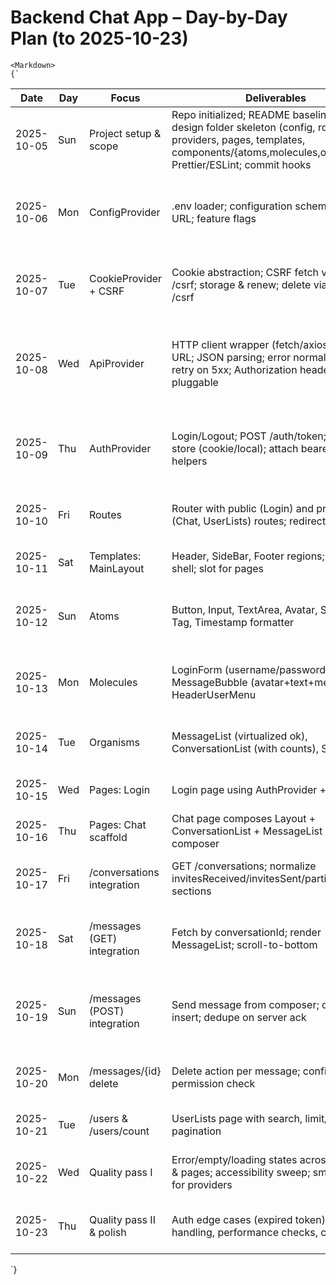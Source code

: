 
# Backend Chat App – Day-by-Day Plan (to 2025-10-23)

    <Markdown>
    {`
| Date | Day | Focus | Deliverables | Acceptance | Notes |
|---|---|---|---|---|---|
| 2025-10-05 | Sun | Project setup & scope | Repo initialized; README baseline; atomic-design folder skeleton (config, routes, providers, pages, templates, components/{atoms,molecules,organisms}); Prettier/ESLint; commit hooks | Repo builds and lints locally; folders present; README lists goals and APIs | Decide JS-only conventions; env example committed |
| 2025-10-06 | Mon | ConfigProvider | .env loader; configuration schema; base API URL; feature flags | Config accessible via context; default values + overrides; dev/prod parity | Expose get/set, memoized context |
| 2025-10-07 | Tue | CookieProvider + CSRF | Cookie abstraction; CSRF fetch via PATCH /csrf; storage & renew; delete via DELETE /csrf | CSRF token retrievable and attached to auth requests; clear works | Graceful fallback if CSRF absent |
| 2025-10-08 | Wed | ApiProvider | HTTP client wrapper (fetch/axios); base URL; JSON parsing; error normalization; retry on 5xx; Authorization header pluggable | All API calls go through provider; 4xx/5xx surfaced with consistent shape | Add request/response logging toggleable by config |
| 2025-10-09 | Thu | AuthProvider | Login/Logout; POST /auth/token; token store (cookie/local); attach bearer; guard helpers | Protected call to GET /users succeeds with valid token; logout clears state | Handle 401/403 globally |
| 2025-10-10 | Fri | Routes | Router with public (Login) and private (Chat, UserLists) routes; redirect rules | Unauth redirects to /login; auth hits /chat | Lazy loading stubs for pages |
| 2025-10-11 | Sat | Templates: MainLayout | Header, SideBar, Footer regions; responsive shell; slot for pages | Layout wraps private routes; passes context | Keyboard nav validated |
| 2025-10-12 | Sun | Atoms | Button, Input, TextArea, Avatar, Spinner, Tag, Timestamp formatter | Story/demo page renders each atom; props documented | No design system conflicts |
| 2025-10-13 | Mon | Molecules | LoginForm (username/password), MessageBubble (avatar+text+meta), HeaderUserMenu | Submit emits creds; MessageBubble renders sample payload | Validation & disabled states |
| 2025-10-14 | Tue | Organisms | MessageList (virtualized ok), ConversationList (with counts), SideBarNav | Render with mock data; empty/loading states | ARIA roles set |
| 2025-10-15 | Wed | Pages: Login | Login page using AuthProvider + LoginForm | Happy-path login works against API | Errors surfaced inline |
| 2025-10-16 | Thu | Pages: Chat scaffold | Chat page composes Layout + ConversationList + MessageList + composer | Page renders and switches convos (mock) | Composer wired locally |
| 2025-10-17 | Fri | /conversations integration | GET /conversations; normalize invitesReceived/invitesSent/participating; UI sections | Lists show real data; loading/empty states | Basic caching per session |
| 2025-10-18 | Sat | /messages (GET) integration | Fetch by conversationId; render MessageList; scroll-to-bottom | Messages appear for selected convo; timestamp formatting | Error toast + retry button |
| 2025-10-19 | Sun | /messages (POST) integration | Send message from composer; optimistic insert; dedupe on server ack | Message appears immediately; reconciles with server response | Disable send while pending; handle 400/403 |
| 2025-10-20 | Mon | /messages/{id} delete | Delete action per message; confirm; permission check | Deletion reflected in UI and server response | Undo (client-only) optional |
| 2025-10-21 | Tue | /users & /users/count | UserLists page with search, limit/offset, pagination | Paginated results; total count displayed | Debounced search by username |
| 2025-10-22 | Wed | Quality pass I | Error/empty/loading states across providers & pages; accessibility sweep; smoke tests for providers | Lighthouse/Axe basics pass; providers unit-tested | E2E happy-path script |
| 2025-10-23 | Thu | Quality pass II & polish | Auth edge cases (expired token), 403 handling, performance checks, cleanup | All P0 flows stable; README updated with runbook | Prepare submission assets |
`}
</Markdown>